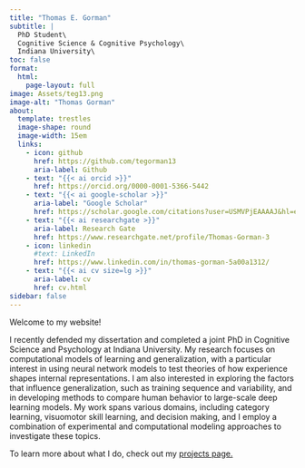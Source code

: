 ```yaml
---
title: "Thomas E. Gorman"
subtitle: |
  PhD Student\ 
  Cognitive Science & Cognitive Psychology\
  Indiana University\
toc: false
format:
  html:
    page-layout: full
image: Assets/teg13.png
image-alt: "Thomas Gorman"
about:
  template: trestles
  image-shape: round
  image-width: 15em
  links:
    - icon: github
      href: https://github.com/tegorman13
      aria-label: Github
    - text: "{{< ai orcid >}}"
      href: https://orcid.org/0000-0001-5366-5442
    - text: "{{< ai google-scholar >}}"
      aria-label: "Google Scholar"
      href: https://scholar.google.com/citations?user=USMVPjEAAAAJ&hl=en
    - text: "{{< ai researchgate >}}"
      aria-label: Research Gate
      href: https://www.researchgate.net/profile/Thomas-Gorman-3
    - icon: linkedin
      #text: LinkedIn
      href: https://www.linkedin.com/in/thomas-gorman-5a00a1312/
    - text: "{{< ai cv size=lg >}}"
      aria-label: cv
      href: cv.html
sidebar: false
---
```


Welcome to my website! 

I recently defended my dissertation and completed a joint PhD in Cognitive Science and Psychology at Indiana University. My research focuses on computational models of learning and generalization, with a particular interest in using neural network models to test theories of how experience shapes internal representations. I am also interested in exploring the factors that influence generalization, such as training sequence and variability, and in developing methods to compare human behavior to large-scale deep learning models. My work spans various domains, including category learning, visuomotor skill learning, and decision making, and I employ a combination of experimental and computational modeling approaches to investigate these topics. 

To learn more about what I do, check out my [projects page.](projects.qmd)

